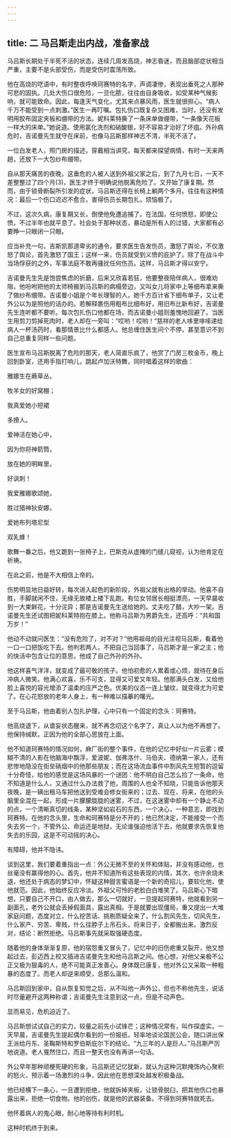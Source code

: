 ```yaml
---
---
---
```

title: 二 马吕斯走出内战，准备家战
---





马吕斯长期处于半死不活的状态，连续几周发高烧，神志昏迷，而且脑部症状相当严重，主要不是头部受伤，而是受伤时震荡所致。

他在高烧的呓语中，有时整夜呼唤珂赛特的名字，声调凄惨，表现出垂死之人那种可悲的固执。几处大伤口很危险，一旦化脓，往往由自身吸收，如受某种气候影响，就可能致命。因此，每逢天气变化，尤其来点暴风雨，医生就很担心。“病人千万不能受到一点刺激。”医生一再叮嘱。包扎伤口既复杂又困难，当时，还没有发明用胶布固定夹板和绷带的方法。妮科莱特撕了一条床单做绷带，“一条像天花板一样大的床单。”她说道。使用氯化洗剂和硝酸银，好不容易才治好了坏疽。外孙病危时，吉诺曼先生就守在床前，也像马吕斯那样神志不清，半死不活了。

一位白发老人，照门房的描述，穿戴相当讲究，每天都来探望病情，有时一天来两趟，还放下一大包纱布绷带。

自从那天痛苦的夜晚，这垂危的人被人送到外祖父家之后，到了九月七日，一天不差整整过了四个月(3)，医生才终于明确说他脱离危险了。又开始了康复期。然而，由于锁骨断裂所引发的症状，马吕斯还得在长椅上躺两个多月。往往有这种情况：最后一个伤口迟迟不愈合，害得伤员长期包扎，烦恼极了。

不过，这次久病，康复期又长，倒使他免遭追捕了。在法国，任何愤怒，即使公愤，不过半年也就平息了。社会处于那种状态，暴动是所有人的过错，大家都有必要睁一只眼闭一只眼。

应当补充一句，吉斯凯那道卑劣的通令，要求医生告发伤员，激怒了舆论，不仅激怒了舆论，首先激怒了国王；这样一来，伤员就受到义愤的庇护了。除了在战斗中当场俘获的之外，军事法庭不敢再骚扰任何伤员。这样，马吕斯才得以安宁。

吉诺曼先生先是饱尝焦虑的折磨，后来又欣喜若狂，他要整夜陪伴病人，很难劝阻，他吩咐把他的太师椅搬到马吕斯的病榻旁边，又叫女儿将家中上等细布拿来撕了做纱布绷带。吉诺曼小姐是个年长理智的人，她千方百计省下细布单子，又让老外公以为是照他的话办的。若解释裹伤用粗布比细布好，用旧布比新布好，吉诺曼先生连听都不要听。每次包扎伤口他都在场，而吉诺曼小姐则羞愧地回避了。当医生用剪刀剪掉死肉时，老人却在一旁叫：“哎哟！哎哟！”慈祥的老人哆里哆嗦递给病人一杯汤药时，看那情景比什么都感人。他总缠住医生问个不停，甚至意识不到自己总重复同样一些问题。

医生宣布马吕斯脱离了危险的那天，老人简直乐疯了，他赏了门房三枚金币，晚上回到卧室，还用手指打响儿，跳起卢加沃特舞，同时唱着这样的歌曲：

雅娜生在蕨草丛，

牧羊女的好窝棚；

我真爱她小短裙

多撩人。

爱神活在她心中，

因为你将神箭筒，

放在她的明眸里，

好讽刺！

我爱雅娜歌颂她，

胜过猎神狄安娜，

爱她布列塔尼型

双乳蜂！

歌舞一番之后，他又跪到一张椅子上，巴斯克从虚掩的门缝儿窥视，认为他肯定在祈祷。

在此之前，他是不大相信上帝的。

伤势明显地日益好转，每次进入起色的新阶段，外祖父就有出格的举动。他喜不自胜，手脚就闲不住，无缘无故楼上楼下乱跑。有位女邻居长相挺漂亮，一天早晨收到一大束鲜花，十分诧异；那是吉诺曼先生送给她的。丈夫吃了醋，大吵一架。吉诺曼先生还试图把妮科莱特抱在膝上。他称马吕斯为男爵先生，还高呼：“共和国万岁！”

他动不动就问医生：“没有危险了，对不对？”他用祖母的目光注视马吕斯，看着他一口一口把饭吃下去。他判若两人，不把自己当回事了，马吕斯才是一家之主；他的快活中包含让位的意思，他成了自己外孙的外孙。

他这样喜气洋洋，就变成了最可敬的孩子。他怕初愈的人累着或心烦，就待在身后冲病人微笑。他满心欢喜，乐不可支，显得又可爱又年轻。他那满头白发，又给他脸上喜悦的容光增添了温柔的庄严之色。优美的仪态一连上皱纹，就变得尤为可爱了。在心花怒放的老年人身上，有一种难以描摹的曙光。

至于马吕斯，他由着别人包扎护理，心中只有一个固定的念头：珂赛特。

他高烧退下，从谵妄状态醒来，就不再念叨这个名字了，真让人以为他不再想了。他保持缄默，正因为他的全部心思放在上面。

他不知道珂赛特的情况如何，麻厂街的整个事件，在他的记忆中好似一片云雾；模糊不清的人影在他脑海中飘浮，爱波妮、伽弗洛什、马伯夫、德纳第一家人，还有悲惨地隐没在街垒硝烟中的他那些朋友；而在这场流血事件中割风先生短暂的逗留十分奇怪，给他的感觉是这场风暴的一个谜团：他不明白自己怎么捡了一条命，他不知道是什么人，又通过什么办法救了他，周围的人也全不知晓，只能告诉他那天夜晚，是一辆出租马车把他送到受难会修女街来的；过去、现在、将来，在他的头脑里全混在一起，形成一片朦朦胧胧的迷雾，不过，在这迷雾中却有一个静止不动的点，一个清晰真切的线条，某种坚如岩石的东西，一个决心，一种意志，即找到珂赛特。在他的念头里，生命和珂赛特是分不开的；他已然决定，不能接受一个而失去另一个，不管外公、命运还是地狱，无论谁强迫他活下去，他就要求先恢复他失去的乐园，这是不可动摇的决心。

有障碍，他并不隐讳。

谈到这里，我们要着重指出一点：外公无微不至的关怀和体贴，并没有感动他，也丝毫没有赢得他的心。首先，他并不知道所有这些表现的内情，其次，也许余烧未退，他还处于病态的梦幻中，怀疑这种甜言蜜语是一个新的奇招儿，要软化他，使他就范。因此，他始终反应冷淡。外祖父可怜的老脸白白堆笑了。马吕斯心下暗想，只要自己不开口，由人做去，那么一切就好，一旦提起珂赛特，他就看到另一副面孔，老外公就会丢掉假面具，露出真相。于是就要出现僵局，重又提出一大堆家庭问题，态度对立，什么挖苦话、挑剔质疑全来了，什么割风先生，切风先生，什么家产、穷苦、卑贱，什么往脖子上吊石头，将来日子，全都搬出来。激烈反对，结论：断然拒绝。马吕斯事先就采取强硬态度。

随着他的身体渐渐复原，他的宿怨重又冒头了，记忆中的旧伤疤重又裂开，他又想起过去，彭迈西上校又插进吉诺曼先生和他马吕斯之间。他心想，对他父亲极不公正又极为狠毒的人，绝不可能真正发善心。身体既已康复，他对外公又采取一种粗暴的态度了。而老人却逆来顺受，总那么温和。

马吕斯回到家中，自从恢复知觉之后，从不叫他一声外公，但也不称他先生，说话时尽量避开这两种称谓；吉诺曼先生注意到这一点，但是不动声色。

显而易见，危机迫近了。

马吕斯想试试自己的实力，较量之前先小试锋芒；这种情况常有，叫作探虚实。一天早晨，吉诺曼先生提起偶尔看到的一份报纸，轻率地谈论国民公会，随口讲出保王派给丹东、圣鞠斯特和罗伯斯庇尔下的结论。“九三年的人是巨人。”马吕斯严厉地说道。老人戛然住口，而且一整天也没有再讲一句话。

外公早年那种顽梗死硬的形象，马吕斯还记忆犹新，就认为这种沉默掩饰内心聚积的怒火，预示着一场激烈的斗争，因此他在思想深处越发积极备战。

他已经横下一条心，一旦遭到拒绝，他就拆掉夹板，让锁骨脱臼，把其他伤口也暴露出来，拒绝一切食物。他的创伤，就是他的武器装备。不得到珂赛特就死去。

他怀着病人的鬼心眼，耐心地等待有利时机。

这种时机终于到来。